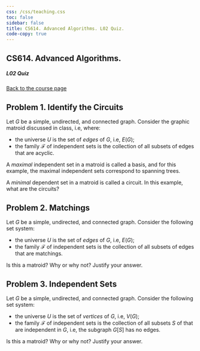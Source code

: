 ```yaml
---
css: /css/teaching.css
toc: false
sidebar: false
title: CS614. Advanced Algorithms. L02 Quiz.
code-copy: true
---
```


:::{.column-body-outset}

## CS614. Advanced Algorithms. 

##### L02 Quiz

[Back to the course page](../index.qmd)



:::{.callout-note icon="false"}

# Problem 1. Identify the Circuits

Let $G$ be a simple, undirected, and connected graph. Consider the graphic matroid discussed in class, i.e, where:

- the universe $U$ is the set of _edges_ of $G$, i.e, $E(G)$; 
- the family $\mathcal{F}$ of independent sets is the collection of all subsets of edges that are acyclic.

A _maximal_ independent set in a matroid is called a basis, and for this example, the maximal independent sets correspond to spanning trees.

A _minimal_ dependent set in a matroid is called a circuit. In this example, what are the circuits?

:::


:::{.callout-note icon="false"}

# Problem 2. Matchings

Let $G$ be a simple, undirected, and connected graph. Consider the following set system:

- the universe $U$ is the set of _edges_ of $G$, i.e, $E(G)$; 
- the family $\mathcal{F}$ of independent sets is the collection of all subsets of edges that are matchings.

Is this a matroid? Why or why not? Justify your answer.

:::


:::{.callout-note icon="false"}

# Problem 3. Independent Sets

Let $G$ be a simple, undirected, and connected graph. Consider the following set system:

- the universe $U$ is the set of _vertices_ of $G$, i.e, $V(G)$; 
- the family $\mathcal{F}$ of independent sets is the collection of all subsets $S$ of that are independent in $G$, i.e, the subgraph $G[S]$ has no edges.

Is this a matroid? Why or why not? Justify your answer.

:::


:::